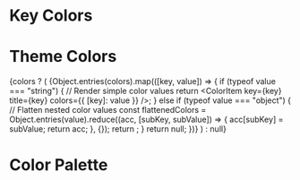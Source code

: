 


<Meta title="Style Guide/ColorsMDX" />

# Key Colors

<ThemeColors/>


# Theme Colors

{colors ? (
  <ColorPalette>
    {Object.entries(colors).map(([key, value]) => {
      if (typeof value === "string") {
        // Render simple color values
        return <ColorItem key={key} title={key} colors={{ [key]: value }} />;
      } else if (typeof value === "object") {
        // Flatten nested color values
        const flattenedColors = Object.entries(value).reduce((acc, [subKey, subValue]) => {
          acc[subKey] = subValue;
          return acc;
        }, {});
        return <ColorItem key={key} title={key} colors={flattenedColors} />;
      }
      return null;
    })}
  </ColorPalette>
) : null}


# Color Palette

<div className="pt-32">
  <ColorPalette>
    <ColorItem
      title="Banana"
      subtitle="Yellow"
      colors={{
        "500": "#FAD161",
        "400": "#FBDA7F",
        "300": "#FCE29C",
        "200": "#FDEBBA",
        "100": "#FEF4D8",
        "50": "#FEF8E6",
      }}
    />
    <ColorItem
      title="Plummy"
      subtitle="Maroon"
      colors={{
        "500": "#A04163",
        "400": "#BB597C",
        "300": "#CA7D99",
        "200": "#D9A1B5",
        "100": "#E8C5D2",
        "50": "#EFD8E0",
      }}
    />
    <ColorItem
      title="Cherry"
      subtitle="Red"
      colors={{
        "500": "#FF005B",
        "400": "#FF337C",
        "300": "#FF669D",
        "200": "#FF99BD",
        "100": "#FFCCDE",
        "50": "#FFE5EF",
      }}
    />
    <ColorItem
      title="Pistachio"
      subtitle="Green"
      colors={{
        "500": "#7AFAD4",
        "400": "#93FBDC",
        "300": "#ABFCE4",
        "200": "#C4FDEC",
        "100": "#DCFEF4",
        "50": "#E9FEF8",
      }}
    />
    <ColorItem
      title="Raisin"
      subtitle="Black"
      colors={{
        "500": "#27272B",
        "400": "#47474E",
        "300": "#666671",
        "200": "#878792",
        "100": "#AAAAB2",
        "50": "#BBBBC1",
      }}
    />
    <ColorItem
      title="Coconut"
      subtitle="White"
      colors={{
        "": "#FAF3EC",
      }}
    />
  </ColorPalette>
</div>
